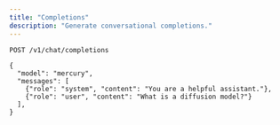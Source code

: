 ```yaml
---
title: "Completions"
description: "Generate conversational completions."
---
```


```
POST /v1/chat/completions

{
  "model": "mercury",
  "messages": [
    {"role": "system", "content": "You are a helpful assistant."},
    {"role": "user", "content": "What is a diffusion model?"}
  ],
}
```